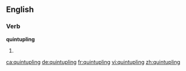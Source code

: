 ==English==

===Verb===
'''quintupling'''

# {{present participle of|quintuple}}

[[ca:quintupling]]
[[de:quintupling]]
[[fr:quintupling]]
[[vi:quintupling]]
[[zh:quintupling]]